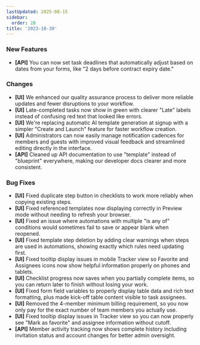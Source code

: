 ```yaml
---
lastUpdated: 2025-08-15
sidebar:
  order: 28
title: '2023-10-30'
---
```


### New Features

- **[API]** You can now set task deadlines that automatically adjust based on dates from your forms, like "2 days before contract expiry date."

### Changes

- **[UI]** We enhanced our quality assurance process to deliver more reliable updates and fewer disruptions to your workflow.
- **[UI]** Late-completed tasks now show in green with clearer "Late" labels instead of confusing red text that looked like errors.
- **[UI]** We're replacing automatic AI template generation at signup with a simpler "Create and Launch" feature for faster workflow creation.
- **[UI]** Administrators can now easily manage notification cadences for members and guests with improved visual feedback and streamlined editing directly in the interface.
- **[API]** Cleaned up API documentation to use "template" instead of "blueprint" everywhere, making our developer docs clearer and more consistent.

### Bug Fixes

- **[UI]** Fixed duplicate step button in checklists to work more reliably when copying existing steps.
- **[UI]** Fixed referenced templates now displaying correctly in Preview mode without needing to refresh your browser.
- **[UI]** Fixed an issue where automations with multiple "is any of" conditions would sometimes fail to save or appear blank when reopened.
- **[UI]** Fixed template step deletion by adding clear warnings when steps are used in automations, showing exactly which rules need updating first.
- **[UI]** Fixed tooltip display issues in mobile Tracker view so Favorite and Assignees icons now show helpful information properly on phones and tablets.
- **[UI]** Checklist progress now saves when you partially complete items, so you can return later to finish without losing your work.
- **[UI]** Fixed form field variables to properly display table data and rich text formatting, plus made kick-off table content visible to task assignees.
- **[UI]** Removed the 4-member minimum billing requirement, so you now only pay for the exact number of team members you actually use.
- **[UI]** Fixed tooltip display issues in Tracker view so you can now properly see "Mark as favorite" and assignee information without cutoff.
- **[API]** Member activity tracking now shows complete history including invitation status and account changes for better admin oversight.
